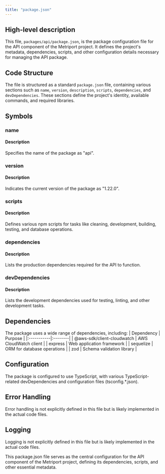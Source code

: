 ```yaml
---
title: "package.json"
---
```


## High-level description
This file, `packages/api/package.json`, is the package configuration file for the API component of the Metriport project. It defines the project's metadata, dependencies, scripts, and other configuration details necessary for managing the API package.

## Code Structure
The file is structured as a standard `package.json` file, containing various sections such as `name`, `version`, `description`, `scripts`, `dependencies`, and `devDependencies`. These sections define the project's identity, available commands, and required libraries.

## Symbols

### name
#### Description
Specifies the name of the package as "api".

### version
#### Description
Indicates the current version of the package as "1.22.0".

### scripts
#### Description
Defines various npm scripts for tasks like cleaning, development, building, testing, and database operations.

### dependencies
#### Description
Lists the production dependencies required for the API to function.

### devDependencies
#### Description
Lists the development dependencies used for testing, linting, and other development tasks.

## Dependencies
The package uses a wide range of dependencies, including:
| Dependency | Purpose |
|:-----------|:--------|
| @aws-sdk/client-cloudwatch | AWS CloudWatch client |
| express | Web application framework |
| sequelize | ORM for database operations |
| zod | Schema validation library |

## Configuration
The package is configured to use TypeScript, with various TypeScript-related devDependencies and configuration files (tsconfig.*.json).

## Error Handling
Error handling is not explicitly defined in this file but is likely implemented in the actual code files.

## Logging
Logging is not explicitly defined in this file but is likely implemented in the actual code files.

This package.json file serves as the central configuration for the API component of the Metriport project, defining its dependencies, scripts, and other essential metadata.